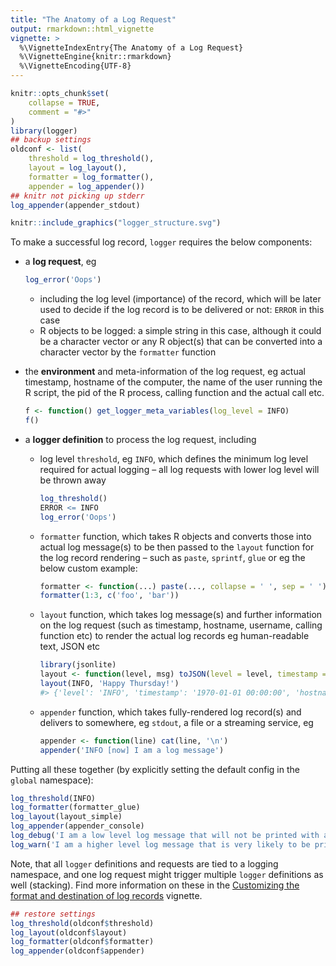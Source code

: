 ```yaml
---
title: "The Anatomy of a Log Request"
output: rmarkdown::html_vignette
vignette: >
  %\VignetteIndexEntry{The Anatomy of a Log Request}
  %\VignetteEngine{knitr::rmarkdown}
  %\VignetteEncoding{UTF-8}
---
```


```r
knitr::opts_chunk$set(
    collapse = TRUE,
    comment = "#>"
)
library(logger)
## backup settings
oldconf <- list(
    threshold = log_threshold(),
    layout = log_layout(),
    formatter = log_formatter(),
    appender = log_appender())
## knitr not picking up stderr
log_appender(appender_stdout)
```

```r
knitr::include_graphics("logger_structure.svg")
```

To make a successful log record, `logger` requires the below components:

- a **log request**, eg

    ```r
    log_error('Oops')
    ```

    - including the log level (importance) of the record, which will be later used to decide if the log record is to be delivered or not: `ERROR` in this case
    - R objects to be logged: a simple string in this case, although it could be a character vector or any R object(s) that can be converted into a character vector by the `formatter` function

- the **environment** and meta-information of the log request, eg actual timestamp, hostname of the computer, the name of the user running the R script, the pid of the R process, calling function and the actual call etc.


    ```r
    f <- function() get_logger_meta_variables(log_level = INFO)
    f()
    ```

- a **logger definition** to process the log request, including

    - log level `threshold`, eg `INFO`, which defines the minimum log level required for actual logging -- all log requests with lower log level will be thrown away

        ```r
        log_threshold()
        ERROR <= INFO
        log_error('Oops')
        ```

    - `formatter` function, which takes R objects and converts those into actual log message(s) to be then passed to the `layout` function for the log record rendering -- such as `paste`, `sprintf`, `glue` or eg the below custom example:


        ```r
        formatter <- function(...) paste(..., collapse = ' ', sep = ' ')
        formatter(1:3, c('foo', 'bar'))
        ```

    - `layout` function, which takes log message(s) and further information on the log request (such as timestamp, hostname, username, calling function etc) to render the actual log records eg human-readable text, JSON etc


        ```r
        library(jsonlite)
        layout <- function(level, msg) toJSON(level = level, timestamp = time, hostname = node, message = msg)
        layout(INFO, 'Happy Thursday!')
        #> {'level': 'INFO', 'timestamp': '1970-01-01 00:00:00', 'hostname': 'foobar', 'message': 'Happy Thursday!'}
        ```

    - `appender` function, which takes fully-rendered log record(s) and delivers to somewhere, eg `stdout`, a file or a streaming service, eg

        ```r
        appender <- function(line) cat(line, '\n')
        appender('INFO [now] I am a log message')
        ```

Putting all these together (by explicitly setting the default config in the `global` namespace):

```r
log_threshold(INFO)
log_formatter(formatter_glue)
log_layout(layout_simple)
log_appender(appender_console)
log_debug('I am a low level log message that will not be printed with a high log level threshold')
log_warn('I am a higher level log message that is very likely to be printed')
```

Note, that all `logger` definitions and requests are tied to a logging namespace, and one log request might trigger multiple `logger` definitions as well (stacking). Find more information on these in the [Customizing the format and destination of log records](https://daroczig.github.io/logger/articles/customize_logger.html) vignette.

```r
## restore settings
log_threshold(oldconf$threshold)
log_layout(oldconf$layout)
log_formatter(oldconf$formatter)
log_appender(oldconf$appender)
```
